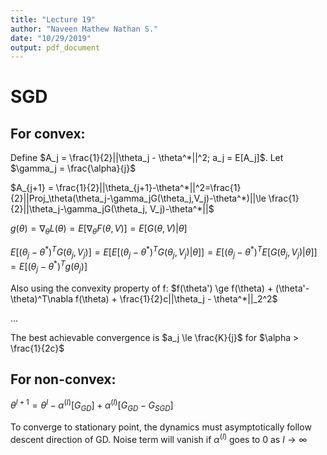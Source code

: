 ```yaml
---
title: "Lecture 19"
author: "Naveen Mathew Nathan S."
date: "10/29/2019"
output: pdf_document
---
```


# SGD

## For convex:

Define $A_j = \frac{1}{2}||\theta_j - \theta^*||^2; a_j = E[A_j]$. Let $\gamma_j = \frac{\alpha}{j}$

$A_{j+1} = \frac{1}{2}||\theta_{j+1}-\theta^*||^2=\frac{1}{2}||Proj_\theta(\theta_j-\gamma_jG(\theta_j,V_j)-\theta^*)||\le \frac{1}{2}||\theta_j-\gamma_jG(\theta_j, V_j)-\theta^*||$

$g(\theta) = \nabla_\theta L(\theta) = E[\nabla_\theta F(\theta, V)] = E[G(\theta, V)|\theta]$

$E[(\theta_j-\theta^*)^TG(\theta_j,V_j)] = E[E[(\theta_j-\theta^*)^TG(\theta_j,V_j)|\theta]] = E[(\theta_j-\theta^*)^TE[G(\theta_j,V_j)|\theta]] = E[(\theta_j-\theta^*)^Tg(\theta_j)]$

Also using the convexity property of f: $f(\theta') \ge f(\theta) + (\theta'-\theta)^T\nabla f(\theta) + \frac{1}{2}c||\theta_j - \theta^*||_2^2$

...

The best achievable convergence is $a_j \le \frac{K}{j}$ for $\alpha > \frac{1}{2c}$

## For non-convex:

$\theta^{l+1}=\theta^{l}-\alpha^{(l)}[G_{GD}] + \alpha^{(l)}[G_{GD} - G_{SGD}]$

To converge to stationary point, the dynamics must asymptotically follow descent direction of GD. Noise term will vanish if $\alpha^{(l)}$ goes to 0 as $l \to \infty$